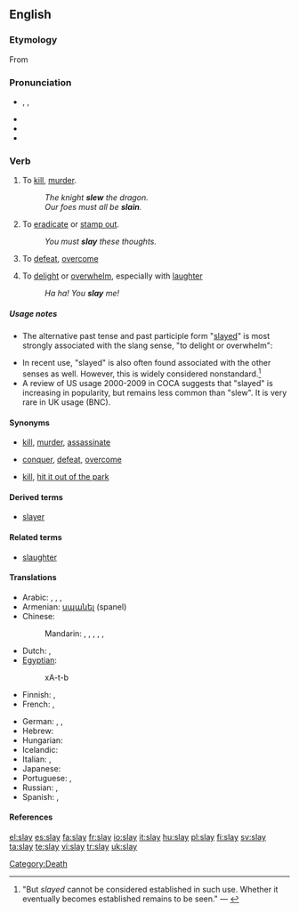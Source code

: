 ==English==

===Etymology===
From {{etyl|ang}} {{term|lang=ang|slēan}}

===Pronunciation===
* {{enPR|slā}}, {{IPA|/sleɪ/}}, {{SAMPA|/sleI/}}
* {{audio|En-us-slay.ogg|Audio (US)}}
* {{rhymes|eɪ}}
* {{homophones|sleigh|sley}}

===Verb===
{{en-verb|slays|slaying|'''[[slew]]''' or '''[[slayed]]'''|'''[[slain]]''' or '''[[slayed]]'''}}

# {{context|now|_|literary}} To [[kill]], [[murder]].
#: ''The knight '''slew''' the dragon.''
#: ''Our foes must all be '''slain'''.''
# {{literary}} To [[eradicate]] or [[stamp out]].
#: ''You must '''slay''' these thoughts.''
# {{rfv-sense}} {{by extension}} To [[defeat]], [[overcome]]
# {{slang}} To [[delight]] or [[overwhelm]], especially with [[laughter]]
#: ''Ha ha!  You '''slay''' me!''

=====Usage notes=====
* The alternative past tense and past participle form "[[slayed]]" is most strongly associated with the slang sense, "to delight or overwhelm":
*: {{quote-book|i2=*::|1929|Harry Charles Witwer|Yes Man's Land|url=http://books.google.com/books?id=3K1EAAAAIAAJ|page=254
|passage="Cutey, you '''slayed''' me !" grins Jackie, working fast. "I guess that's what made the rest of 'em look so bad — you was so good!"}}
* In recent use, "slayed" is also often found associated with the other senses as well.  However, this is widely considered nonstandard.<ref>"But ''slayed'' cannot be considered established in such use.  Whether it eventually becomes established remains to be seen." — {{cite book|title=Merriam-Webster's Dictionary of English Usage|url=http://books.google.com/books?id=2yJusP0vrdgC&pg=PA853&dq=%2Bslayed|id=ISBN 0877791325|author=Merriam-Webster Publishing Co.|pages=853|chapter=slay|year=1994}}</ref>
* A review of US usage 2000-2009 in COCA suggests that "slayed" is increasing in popularity, but remains less common than "slew". It is very rare in UK usage (BNC).

====Synonyms====
* {{sense|to kill, murder}} [[kill]], [[murder]], [[assassinate]]
* {{sense|to defeat, overcome}} [[conquer]], [[defeat]], [[overcome]]
* {{sense|to overwhelm or delight}} [[kill]], [[hit it out of the park]]

====Derived terms====
* [[slayer]]

====Related terms====
* [[slaughter]]

====Translations====
{{trans-top|to kill, murder}}
* Arabic: {{t-|ar|ذبح|tr=dhabaHa|sc=Arab}},  {{t|ar|فطس|tr=faTTasa|sc=Arab}},  {{t|ar|أزهق|alt=أَزهق|tr='azhaqa|sc=Arab}},  {{t+|ar|قتل|tr=qatala|sc=Arab}}
* Armenian: [[սպանել]] (spanel)
* Chinese:
*: Mandarin: {{t-|cmn|殺|sc=Hani|xs=Mandarin}},  {{t-|cmn|杀|tr=shā|sc=Hani|xs=Mandarin}}, {{t-|cmn|謀殺|sc=Hani|xs=Mandarin}},  {{t-|cmn|谋杀|tr=móushā|sc=Hani|xs=Mandarin}},  {{t|cmn|殘殺|sc=Hani|xs=Mandarin}},  {{t|cmn|残杀|tr=cánshā|sc=Hani|xs=Mandarin}}
* Dutch: {{t+|nl|doden}}, {{t+|nl|vermoorden}}
* [[Egyptian]]: {{tø|egy|ḫȝtb|alt=ḫtb|sc=Egyp}}
*: <hiero>xA-t-b</hiero>
* Finnish: {{t+|fi|tappaa}}, {{t+|fi|surmata}}
* French: {{t+|fr|tuer}}, {{t+|fr|assassiner}}
{{trans-mid}}
* German: {{t+|de|töten}},  {{t+|de|umbringen}},  {{t|de|ermorden}}
* Hebrew: {{t+|he|רצח|tr=ratzákh|sc=Hebr}}
* Hungarian: {{t+|hu|öl}}
* Icelandic: {{t+|is|bana}}
* Italian: {{t+|it|uccidere}}, {{t-|it|assassinare}}
* Japanese: {{t+|ja|殺す|tr=korosu|sc=Jpan}}
* Portuguese: {{t+|pt|matar}}, {{t+|pt|assassinar}}
* Russian: {{qualifier|perfective}} {{t+|ru|убить|tr=ubít’|sc=Cyrl}},  {{qualifier|imperfective}} {{t+|ru|убивать|tr=ubivát’|sc=Cyrl}}
* Spanish: {{t+|es|matar}}, {{t+|es|asesinar}}
{{trans-bottom}}

====References====
<references/>

[[Category:Death]]

[[el:slay]]
[[es:slay]]
[[fa:slay]]
[[fr:slay]]
[[io:slay]]
[[it:slay]]
[[hu:slay]]
[[pl:slay]]
[[fi:slay]]
[[sv:slay]]
[[ta:slay]]
[[te:slay]]
[[vi:slay]]
[[tr:slay]]
[[uk:slay]]